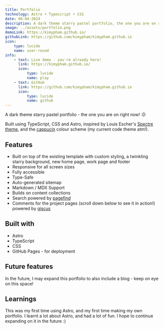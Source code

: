 ```yaml
---
title: Portfolio
technology: Astro • Typescript • CSS
date: 08-04-2024
description: A dark theme starry pastel portfolio, the one you are on right now :D
image: ../assets/portfolio.png
demoLink: https://kimypham.github.io/
githubLink: https://github.com/kimypham/kimypham.github.io
icon:
    type: lucide
    name: user-round
info:
    - text: Live demo - you're already here!
      link: https://kimypham.github.io/
      icon:
          type: lucide
          name: play
    - text: GitHub
      link: https://github.com/kimypham/kimypham.github.io
      icon:
          type: lucide
          name: github
---
```


A dark theme starry pastel portfolio - the one you are on right now! :D

Built using TypeScript, CSS and Astro, inspired by Louis Escher's [Spectre theme](https://github.com/louisescher/spectre), and the [cappucin](https://catppuccin.com/) colour scheme (my current code theme atm!).

## Features

- Built on top of the existing template with custom styling, a twinkling starry background, new home page, work page and footer
- Responsive for all screen sizes
- Fully accessible
- Type-Safe
- Auto-generated sitemap
- Markdown / MDX Support
- Builds on content collections
- Search powered by [pagefind](https://pagefind.app)
- Comments for the project pages (scroll down below to see it in action!) powered by [giscus](https://giscus.app)

## Built with

- Astro
- TypeScript
- CSS
- GitHub Pages - for deployment

## Future features

In the future, I may expand this portfolio to also include a blog - keep on eye on this space!

## Learnings

This was my first time using Astro, and my first time making my own portfolio. I learnt a lot about Astro, and had a lot of fun. I hope to continue expanding on it in the future :)
